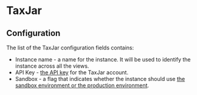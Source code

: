 # TaxJar

## Configuration

The list of the TaxJar configuration fields contains:

- Instance name - a name for the instance. It will be used to identify the instance across all the views.
- API Key - [the API key](https://developers.taxjar.com/api/reference/#authentication) for the TaxJar account.
- Sandbox - a flag that indicates whether the instance should use [the sandbox environment or the production environment](https://developers.taxjar.com/api/reference/#sandbox-environment).
